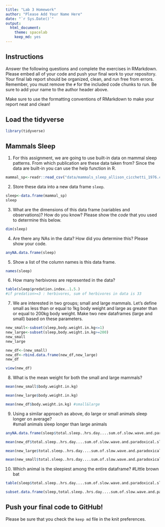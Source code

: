 ```yaml
---
title: "Lab 3 Homework"
author: "Please Add Your Name Here"
date: "`r Sys.Date()`"
output:
  html_document: 
    theme: spacelab
    keep_md: yes
---
```


## Instructions
Answer the following questions and complete the exercises in RMarkdown. Please embed all of your code and push your final work to your repository. Your final lab report should be organized, clean, and run free from errors. Remember, you must remove the `#` for the included code chunks to run. Be sure to add your name to the author header above.  

Make sure to use the formatting conventions of RMarkdown to make your report neat and clean!  

## Load the tidyverse
```r
library(tidyverse)
```

## Mammals Sleep
1. For this assignment, we are going to use built-in data on mammal sleep patterns. From which publication are these data taken from? Since the data are built-in you can use the help function in R.
```r
mammal_sp<-readr::read_csv("data/mammals_sleep_allison_cicchetti_1976.csv")
```

2. Store these data into a new data frame `sleep`.
```r
sleep<-data.frame(mammal_sp)
sleep
```

3. What are the dimensions of this data frame (variables and observations)? How do you know? Please show the *code* that you used to determine this below.  
```r
dim(sleep)
```

4. Are there any NAs in the data? How did you determine this? Please show your code.  
```r
anyNA.data.frame(sleep)
```

5. Show a list of the column names is this data frame.
```r
names(sleep)
```

6. How many herbivores are represented in the data?  
```r
table(sleep$predation.index..1.5.)
#if predation>=3 : herbivores, sum of herbivores in data is 33
```

7. We are interested in two groups; small and large mammals. Let's define small as less than or equal to 1kg body weight and large as greater than or equal to 200kg body weight. Make two new dataframes (large and small) based on these parameters.
```r
new_small<-subset(sleep,body.weight.in.kg<=1)
new_large<-subset(sleep,body.weight.in.kg>=200)
new_small
new_large
```
```r
new_df<-(new_small)
new_df<-rbind.data.frame(new_df,new_large)
new_df
```
```r
view(new_df)
```

8. What is the mean weight for both the small and large mammals?
```r
mean(new_small$body.weight.in.kg)
```

```r
mean(new_large$body.weight.in.kg)
```

```r
mean(new_df$body.weight.in.kg) #small&large
``` 


9. Using a similar approach as above, do large or small animals sleep longer on average?  
#small animals sleep longer than large animals
```r
anyNA.data.frame(sleep$total.sleep..hrs.day....sum.of.slow.wave.and.paradoxical.sleep.)
```

```r
mean(new_df$total.sleep..hrs.day....sum.of.slow.wave.and.paradoxical.sleep.>=0)
```

```r
mean(new_large$total.sleep..hrs.day....sum.of.slow.wave.and.paradoxical.sleep.>=0)
```

```r
mean(new_small$total.sleep..hrs.day....sum.of.slow.wave.and.paradoxical.sleep.)
```


10. Which animal is the sleepiest among the entire dataframe?
#Little brown bat

```r
table(sleep$total.sleep..hrs.day....sum.of.slow.wave.and.paradoxical.sleep.)
```

```r
subset.data.frame(sleep,total.sleep..hrs.day....sum.of.slow.wave.and.paradoxical.sleep.>=19.9)
```

## Push your final code to GitHub!
Please be sure that you check the `keep md` file in the knit preferences.   